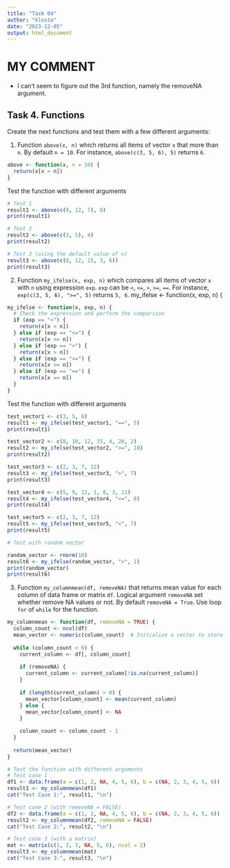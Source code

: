 ```yaml
---
title: "Task 04"
author: "klesto"
date: "2023-12-05"
output: html_document
---
```


# MY COMMENT
 - I can't seem to figure out the 3rd function, namely the removeNA argument.

## Task 4. Functions

Create the next functions and test them with a few different arguments:
  
1. Function `above(x, n)` which returns all items of vector `x` that more than `n`. By default `n = 10`. For instance, `above(c(3, 5, 6), 5)` returns `6`.
```r
above <- function(x, n = 10) {
  return(x[x > n])
}
```
Test the function with different arguments
```r
# Test 1
result1 <- above(c(9, 12, 7), 8)
print(result1)

# Test 2 
result2 <- above(c(3, 5), 4)
print(result2)

# Test 3 (using the default value of n)
result3 <- above(c(8, 12, 15, 3, 6))
print(result3)
```
2. Function `my_ifelse(x, exp, n)` which compares all items of vector `x` with `n` using expression `exp`. `exp` can be `<`, `<=`, `>`, `>=`, `==`. For instance, `exp(c(3, 5, 6), ">=", 5)` returns `5, 6`.
my_ifelse <- function(x, exp, n) {
```r
my_ifelse <- function(x, exp, n) {
  # Check the expression and perform the comparison
  if (exp == "<") {
    return(x[x < n])
  } else if (exp == "<=") {
    return(x[x <= n])
  } else if (exp == ">") {
    return(x[x > n])
  } else if (exp == ">=") {
    return(x[x >= n])
  } else if (exp == "==") {
    return(x[x == n])
  }
}
```
Test the function with different arguments
```r
test_vector1 <- c(3, 5, 6)
result1 <- my_ifelse(test_vector1, "==", 5)
print(result1)

test_vector2 <- c(8, 10, 12, 15, 4, 20, 2)
result2 <- my_ifelse(test_vector2, ">=", 10)
print(result2)

test_vector3 <- c(2, 3, 7, 12)
result3 <- my_ifelse(test_vector3, ">", 7)
print(result3)

test_vector4 <- c(5, 9, 22, 1, 8, 3, 11)
result4 <- my_ifelse(test_vector4, "<=", 8)
print(result4)

test_vector5 <- c(2, 3, 7, 12)
result5 <- my_ifelse(test_vector5, "<", 7)
print(result5)

# Test with random vector 

random_vector <- rnorm(10)
result6 <- my_ifelse(random_vector, ">", 1)
print(random_vector)
print(result6)
```
3. Function `my_columnmean(df, removeNA)` that returns mean value for each column of data frame or matrix `df`. Logical argument `removeNA` set whether remove NA values or not. By default `removeNA = True`. Use loop `for` of `while` for the function.
```r
my_columnmean <- function(df, removeNA = TRUE) {
  column_count <- ncol(df)
  mean_vector <- numeric(column_count)  # Initialize a vector to store the mean values
  
  while (column_count > 0) {
    current_column <- df[, column_count]
    
    if (removeNA) {
      current_column <- current_column[!is.na(current_column)]
    }
    
    if (length(current_column) > 0) {
      mean_vector[column_count] <- mean(current_column)
    } else {
      mean_vector[column_count] <- NA
    }
    
    column_count <- column_count - 1
  }
  
  return(mean_vector)
}

# Test the function with different arguments
# Test case 1
df1 <- data.frame(a = c(1, 2, NA, 4, 5, 6), b = c(NA, 2, 3, 4, 5, 6))
result1 <- my_columnmean(df1)
cat("Test Case 1:", result1, "\n")

# Test case 2 (with removeNA = FALSE)
df2 <- data.frame(a = c(1, 2, NA, 4, 5, 6), b = c(NA, 2, 3, 4, 5, 6))
result2 <- my_columnmean(df2, removeNA = FALSE)
cat("Test Case 2:", result2, "\n")

# Test case 3 (with a matrix)
mat <- matrix(c(1, 2, 3, NA, 5, 6), ncol = 2)
result3 <- my_columnmean(mat)
cat("Test Case 3:", result3, "\n")
```
